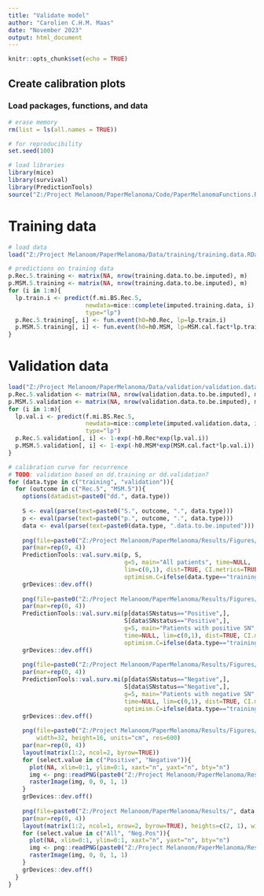 ```yaml
---
title: "Validate model"
author: "Carolien C.H.M. Maas"
date: "November 2023"
output: html_document
---
```


```r
knitr::opts_chunk$set(echo = TRUE)
```

## Create calibration plots

### Load packages, functions, and data 
```r
# erase memory
rm(list = ls(all.names = TRUE))

# for reproducibility
set.seed(100)

# load libraries
library(mice)
library(survival)
library(PredictionTools)
source("Z:/Project Melanoom/PaperMelanoma/Code/PaperMelanomaFunctions.R")
```

# Training data
```r
# load data
load("Z:/Project Melanoom/PaperMelanoma/Data/training/training.data.RData")

# predictions on training data
p.Rec.5.training <- matrix(NA, nrow(training.data.to.be.imputed), m)
p.MSM.5.training <- matrix(NA, nrow(training.data.to.be.imputed), m)
for (i in 1:m){
  lp.train.i <- predict(f.mi.BS.Rec.5,
                      newdata=mice::complete(imputed.training.data, i),
                      type="lp")
  p.Rec.5.training[, i] <- fun.event(h0=h0.Rec, lp=lp.train.i)
  p.MSM.5.training[, i] <- fun.event(h0=h0.MSM, lp=MSM.cal.fact*lp.train.i)
}
```

# Validation data
```r
load("Z:/Project Melanoom/PaperMelanoma/Data/validation/validation.data.RData")
p.Rec.5.validation <- matrix(NA, nrow(validation.data.to.be.imputed), m)
p.MSM.5.validation <- matrix(NA, nrow(validation.data.to.be.imputed), m)
for (i in 1:m){
  lp.val.i <- predict(f.mi.BS.Rec.5,
                      newdata=mice::complete(imputed.validation.data, i),
                      type="lp")
  p.Rec.5.validation[, i] <- 1-exp(-h0.Rec*exp(lp.val.i))
  p.MSM.5.validation[, i] <- 1-exp(-h0.MSM*exp(MSM.cal.fact*lp.val.i))
}
```

```r
# calibration curve for recurrence
# TODO: validation based on dd.training or dd.validation?
for (data.type in c("training", "validation")){
  for (outcome in c("Rec.5", "MSM.5")){
    options(datadist=paste0("dd.", data.type))
  
    S <- eval(parse(text=paste0("S.", outcome, ".", data.type)))
    p <- eval(parse(text=paste0("p.", outcome, ".", data.type)))
    data <- eval(parse(text=paste0(data.type, ".data.to.be.imputed")))
    
    png(file=paste0("Z:/Project Melanoom/PaperMelanoma/Results/Figures/", data.type, ".", outcome, ".All.png"))
    par(mar=rep(0, 4))
    PredictionTools::val.surv.mi(p, S,
                                 g=5, main="All patients", time=NULL, 
                                 lim=c(0,1), dist=TRUE, CI.metrics=TRUE,
                                 optimism.C=ifelse(data.type=="training", optimism, 0))
    grDevices::dev.off()
    
    png(file=paste0("Z:/Project Melanoom/PaperMelanoma/Results/Figures/", data.type, ".", outcome, ".Positive.png"))
    par(mar=rep(0, 4))
    PredictionTools::val.surv.mi(p[data$SNstatus=="Positive",],
                                 S[data$SNstatus=="Positive",],
                                 g=5, main="Patients with positive SN", 
                                 time=NULL, lim=c(0,1), dist=TRUE, CI.metrics=TRUE,
                                 optimism.C=ifelse(data.type=="training", optimism, 0))
    grDevices::dev.off()
    
    png(file=paste0("Z:/Project Melanoom/PaperMelanoma/Results/Figures/", data.type, ".", outcome, ".Negative.png"))
    par(mar=rep(0, 4))
    PredictionTools::val.surv.mi(p[data$SNstatus=="Negative",],
                                 S[data$SNstatus=="Negative",],
                                 g=5, main="Patients with negative SN", 
                                 time=NULL, lim=c(0,1), dist=TRUE, CI.metrics=TRUE,
                                 optimism.C=ifelse(data.type=="training", optimism, 0))
    grDevices::dev.off()
    
    png(file=paste0("Z:/Project Melanoom/PaperMelanoma/Results/Figures/", data.type, ".", outcome, ".Neg.Pos.png"), 
        width=32, height=16, units="cm", res=600)
    par(mar=rep(0, 4))
    layout(matrix(1:2, ncol=2, byrow=TRUE))
    for (select.value in c("Positive", "Negative")){
      plot(NA, xlim=0:1, ylim=0:1, xaxt="n", yaxt="n", bty="n")
      img <- png::readPNG(paste0("Z:/Project Melanoom/PaperMelanoma/Results/Figures/", data.type, ".", outcome, ".", select.value, ".png"))
      rasterImage(img, 0, 0, 1, 1)
    }
    grDevices::dev.off()
    
    png(file=paste0("Z:/Project Melanoom/PaperMelanoma/Results/", data.type, ".", outcome, ".png"), width=32, height=45, units="cm", res=600)
    par(mar=rep(0, 4))
    layout(matrix(1:2, ncol=1, nrow=2, byrow=TRUE), heights=c(2, 1), widths=c(2, 2))
    for (select.value in c("All", "Neg.Pos")){
      plot(NA, xlim=0:1, ylim=0:1, xaxt="n", yaxt="n", bty="n")
      img <- png::readPNG(paste0("Z:/Project Melanoom/PaperMelanoma/Results/Figures/", data.type, ".", outcome, ".", select.value, ".png"))
      rasterImage(img, 0, 0, 1, 1)
    }
    grDevices::dev.off()
  }
}
```
